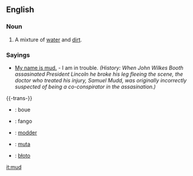 ==English==
===Noun===
#A mixture of [[water]] and [[dirt]].

===Sayings===
*[[My name is mud.]] - I am in trouble. ''(History: When John Wilkes Booth assasinated President Lincoln he broke his leg fleeing the scene, the doctor who treated his injury, Samuel Mudd, was originally incorrectly suspected of being a co-conspirator in the assasination.)''


{{-trans-}}

*{{fr}}: boue
*{{io}}: fango
*{{nl}}: [[modder]]
*{{fi}}: [[muta]]
*{{pl}}: [[błoto]]

[[it:mud]]